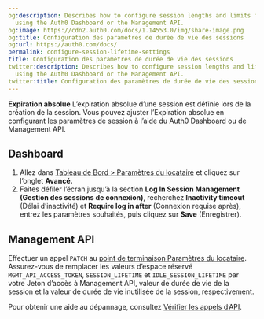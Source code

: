 ```yaml
---
og:description: Describes how to configure session lengths and limits for a tenant
  using the Auth0 Dashboard or the Management API.
og:image: https://cdn2.auth0.com/docs/1.14553.0/img/share-image.png
og:title: Configuration des paramètres de durée de vie des sessions
og:url: https://auth0.com/docs/
permalink: configure-session-lifetime-settings
title: Configuration des paramètres de durée de vie des sessions
twitter:description: Describes how to configure session lengths and limits for a tenant
  using the Auth0 Dashboard or the Management API.
twitter:title: Configuration des paramètres de durée de vie des sessions
---
```


**Expiration absolue** L’expiration absolue d’une session est définie lors de la création de la session. Vous pouvez ajuster l’Expiration absolue en configurant les paramètres de session à l’aide du Auth0 Dashboard ou de Management API.

## Dashboard

1. Allez dans [Tableau de Bord > Paramètres du locataire](%24%7Bmanage_url%7D/#/tenant) et cliquez sur l’onglet **Avancé.**
2. Faites défiler l’écran jusqu’à la section **Log In Session Management (Gestion des sessions de connexion)**, recherchez **Inactivity timeout** (Délai d’inactivité) et **Require log in after** (Connexion requise après), entrez les paramètres souhaités, puis cliquez sur **Save** (Enregistrer).



## Management API

Effectuer un appel `PATCH` au [point de terminaison Paramètres du locataire](https://auth0.com/docs/api/management/v2#!/tenants/patch_settings). Assurez-vous de remplacer les valeurs d’espace réservé `MGMT_API_ACCESS_TOKEN`, `SESSION_LIFETIME` et `IDLE_SESSION_LIFETIME` par votre Jeton d’accès à Management API, valeur de durée de vie de la session et la valeur de durée de vie inutilisée de la session, respectivement.





Pour obtenir une aide au dépannage, consultez [Vérifier les appels d’API](/troubleshoot/troubleshoot-authentication/check-api-calls).